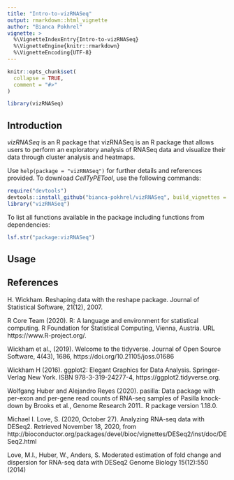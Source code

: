 ```yaml
---
title: "Intro-to-vizRNASeq"
output: rmarkdown::html_vignette
author: "Bianca Pokhrel"
vignette: >
  %\VignetteIndexEntry{Intro-to-vizRNASeq}
  %\VignetteEngine{knitr::rmarkdown}
  %\VignetteEncoding{UTF-8}
---
```


```r
knitr::opts_chunk$set(
  collapse = TRUE,
  comment = "#>"
)
```

```r
library(vizRNASeq)
```

## Introduction

*vizRNASeq* is an R package that vizRNASeq is an R package that allows users to perform an exploratory analysis of RNASeq data and visualize their data through cluster analysis and heatmaps.

Use `help(package = "vizRNASeq")` for further details and references provided. To download *CellTyPETool*, use the following commands:

``` r
require("devtools")
devtools::install_github("bianca-pokhrel/vizRNASeq", build_vignettes = TRUE)
library("vizRNASeq")
```
To list all functions available in the package including functions from dependencies:

``` r
lsf.str("package:vizRNASeq")
```

## Usage


## References

H. Wickham. Reshaping data with the reshape package. Journal of Statistical Software, 21(12), 2007.

R Core Team (2020). R: A language and environment for statistical computing. R Foundation for Statistical Computing, Vienna, Austria. URL https://www.R-project.org/.

Wickham et al., (2019). Welcome to the tidyverse. Journal of Open Source Software, 4(43), 1686, https://doi.org/10.21105/joss.01686

Wickham H (2016). ggplot2: Elegant Graphics for Data Analysis. Springer-Verlag New York. ISBN 978-3-319-24277-4, https://ggplot2.tidyverse.org.

Wolfgang Huber and Alejandro Reyes (2020). pasilla: Data
package with per-exon and per-gene read counts of RNA-seq
samples of Pasilla knock-down by Brooks et al., Genome
Research 2011.. R package version 1.18.0.

Michael I. Love, S. (2020, October 27). Analyzing RNA-seq data with DESeq2.
Retrieved November 18, 2020,
from http://bioconductor.org/packages/devel/bioc/vignettes/DESeq2/inst/doc/DESeq2.html

Love, M.I., Huber, W., Anders, S. Moderated estimation of
fold change and dispersion for RNA-seq data with DESeq2
Genome Biology 15(12):550 (2014)
